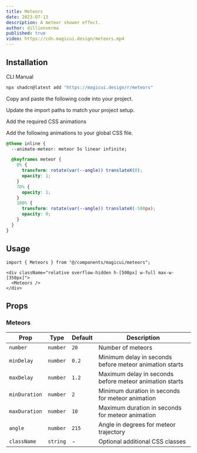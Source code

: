 ```yaml
---
title: Meteors
date: 2023-07-13
description: A meteor shower effect.
author: dillionverma
published: true
video: https://cdn.magicui.design/meteors.mp4
---
```


<ComponentPreview name="meteors-demo" />

## Installation

<Tabs defaultValue="cli">

<TabsList>
  <TabsTrigger value="cli">CLI</TabsTrigger>
  <TabsTrigger value="manual">Manual</TabsTrigger>
</TabsList>
<TabsContent value="cli">

```bash
npx shadcn@latest add "https://magicui.design/r/meteors"
```

</TabsContent>

<TabsContent value="manual">

<Steps>

<Step>Copy and paste the following code into your project.</Step>

<ComponentSource name="meteors" />

<Step>Update the import paths to match your project setup.</Step>

<Step>Add the required CSS animations</Step>

Add the following animations to your global CSS file.

```css title="app/globals.css" {2, 4-15}
@theme inline {
  --animate-meteor: meteor 5s linear infinite;

  @keyframes meteor {
    0% {
      transform: rotate(var(--angle)) translateX(0);
      opacity: 1;
    }
    70% {
      opacity: 1;
    }
    100% {
      transform: rotate(var(--angle)) translateX(-500px);
      opacity: 0;
    }
  }
}
```

</Steps>

</TabsContent>

</Tabs>

## Usage

```tsx
import { Meteors } from "@/components/magicui/meteors";
```

```tsx
<div className="relative overflow-hidden h-[500px] w-full max-w-[350px]">
  <Meteors />
</div>
```

## Props

### Meteors

| Prop          | Type     | Default | Description                                             |
| ------------- | -------- | ------- | ------------------------------------------------------- |
| `number`      | `number` | `20`    | Number of meteors                                       |
| `minDelay`    | `number` | `0.2`   | Minimum delay in seconds before meteor animation starts |
| `maxDelay`    | `number` | `1.2`   | Maximum delay in seconds before meteor animation starts |
| `minDuration` | `number` | `2`     | Minimum duration in seconds for meteor animation        |
| `maxDuration` | `number` | `10`    | Maximum duration in seconds for meteor animation        |
| `angle`       | `number` | `215`   | Angle in degrees for meteor trajectory                  |
| `className`   | `string` | -       | Optional additional CSS classes                         |
